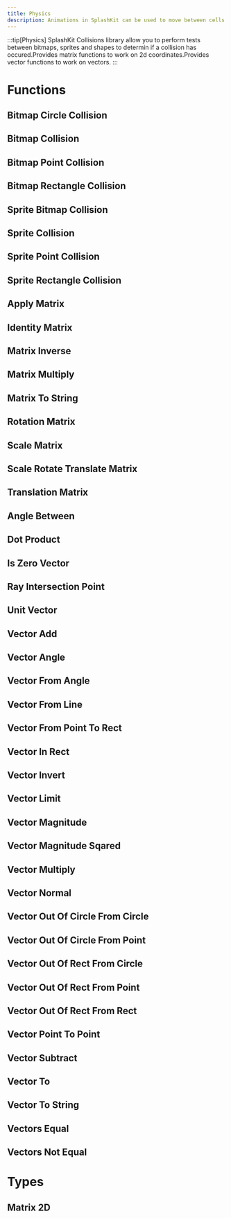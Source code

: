 ```yaml
---
title: Physics
description: Animations in SplashKit can be used to move between cells in bitmaps and sprites. Each animation generates a number sequence that can then be used when drawing bitmaps.
---
```

:::tip[Physics]
SplashKit Collisions library allow you to perform tests between bitmaps, sprites and shapes to determin if a collision has occured.Provides matrix functions to work on 2d coordinates.Provides vector functions to work on vectors.
:::


# Functions
## Bitmap Circle Collision
## Bitmap Collision
## Bitmap Point Collision
## Bitmap Rectangle Collision
## Sprite Bitmap Collision
## Sprite Collision
## Sprite Point Collision
## Sprite Rectangle Collision
## Apply Matrix
## Identity Matrix
## Matrix Inverse
## Matrix Multiply
## Matrix To String
## Rotation Matrix
## Scale Matrix
## Scale Rotate Translate Matrix
## Translation Matrix
## Angle Between
## Dot Product
## Is Zero Vector
## Ray Intersection Point
## Unit Vector
## Vector Add
## Vector Angle
## Vector From Angle
## Vector From Line
## Vector From Point To Rect
## Vector In Rect
## Vector Invert
## Vector Limit
## Vector Magnitude
## Vector Magnitude Sqared
## Vector Multiply
## Vector Normal
## Vector Out Of Circle From Circle
## Vector Out Of Circle From Point
## Vector Out Of Rect From Circle
## Vector Out Of Rect From Point
## Vector Out Of Rect From Rect
## Vector Point To Point
## Vector Subtract
## Vector To
## Vector To String
## Vectors Equal
## Vectors Not Equal

# Types
## Matrix 2D

